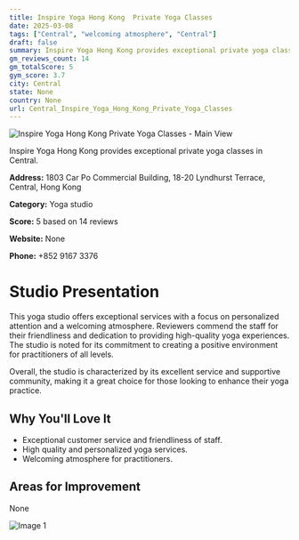 ```yaml
---
title: Inspire Yoga Hong Kong  Private Yoga Classes
date: 2025-03-08
tags: ["Central", "welcoming atmosphere", "Central"]  
draft: false
summary: Inspire Yoga Hong Kong provides exceptional private yoga classes in Central.
gm_reviews_count: 14
gm_totalScore: 5
gym_score: 3.7
city: Central
state: None
country: None
url: Central_Inspire_Yoga_Hong_Kong_Private_Yoga_Classes
---
```


<div className="aspect-[16/9] relative my-8">
  <img 
    src="https://streetviewpixels-pa.googleapis.com/v1/thumbnail?panoid=PzdH-FS_CIOKsEp-5cUx1A&cb_client=maps_sv.tactile.gps&w=203&h=100&yaw=190.66467&pitch=0&thumbfov=100"
    alt="Inspire Yoga Hong Kong  Private Yoga Classes - Main View"
    className="object-cover absolute inset-0 w-full h-full rounded-lg"
  />
</div>

Inspire Yoga Hong Kong provides exceptional private yoga classes in Central.

**Address:** 1803 Car Po Commercial Building, 18-20 Lyndhurst Terrace, Central, Hong Kong

**Category:** Yoga studio

**Score:** 5 based on 14 reviews

**Website:** None

**Phone:** +852 9167 3376

# Studio Presentation

This yoga studio offers exceptional services with a focus on personalized attention and a welcoming atmosphere. Reviewers commend the staff for their friendliness and dedication to providing high-quality yoga experiences. The studio is noted for its commitment to creating a positive environment for practitioners of all levels.

Overall, the studio is characterized by its excellent service and supportive community, making it a great choice for those looking to enhance their yoga practice.

## Why You'll Love It

- Exceptional customer service and friendliness of staff.
- High quality and personalized yoga services.
- Welcoming atmosphere for practitioners.

## Areas for Improvement

None

<div className="grid grid-cols-1 xl:grid-cols-2 gap-4 my-8">
<div className="aspect-[4/3] relative"><img src="https://lh5.googleusercontent.com/p/AF1QipM9yI_kJ-bBQcef2o4j1udMqq5bXGXJq6WiEuCG=w1920-h1080-k-no" alt="Image 1" className="object-cover absolute inset-0 w-full h-full rounded-lg" /></div>
</div>